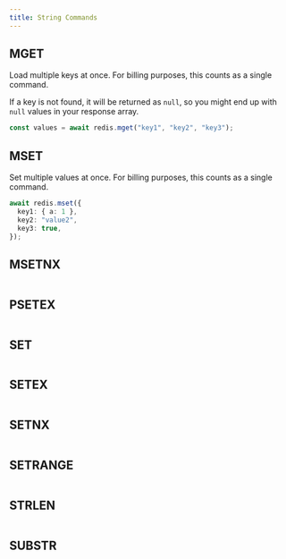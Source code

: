 ```yaml
---
title: String Commands
---
```



## MGET

Load multiple keys at once. For billing purposes, this counts as a single command.

If a key is not found, it will be returned as `null`, so you might end up with `null` values in your response array.

```ts
const values = await redis.mget("key1", "key2", "key3");
```

## MSET

Set multiple values at once. For billing purposes, this counts as a single command.

```ts
await redis.mset({
  key1: { a: 1 },
  key2: "value2",
  key3: true,
});
```

## MSETNX

```ts

```

## PSETEX

```ts

```

## SET

```ts

```

## SETEX

```ts

```

## SETNX

```ts

```

## SETRANGE

```ts

```

## STRLEN

```ts

```

## SUBSTR

```ts

```

